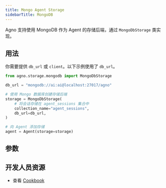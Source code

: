 ```yaml
---
title: Mongo Agent Storage
sidebarTitle: MongoDB
---
```


Agno 支持使用 MongoDB 作为 Agent 的存储后端，通过 `MongoDbStorage` 类实现。

## 用法

你需要提供 `db_url` 或 `client`。以下示例使用了 `db_url`。

```python mongodb_storage_for_agent.py
from agno.storage.mongodb import MongoDbStorage

db_url = "mongodb://ai:ai@localhost:27017/agno"

# 使用 Mongo 数据库创建存储后端
storage = MongoDbStorage(
    # 将会话存储在 agent_sessions 集合中
    collection_name="agent_sessions",
    db_url=db_url,
)

# 向 Agent 添加存储
agent = Agent(storage=storage)
```

## 参数

<Snippet file="storage-mongodb-params.mdx" />

## 开发人员资源

- 查看 [Cookbook](https://github.com/agno-agi/agno/blob/main/cookbook/storage/mongodb_storage/mongodb_storage_for_agent.py)